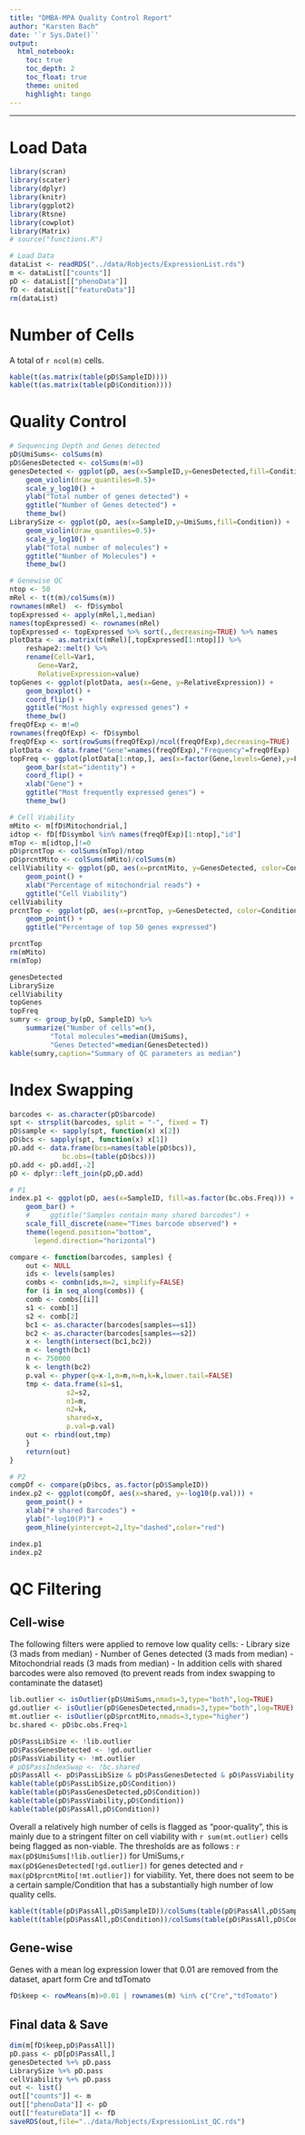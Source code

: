```yaml
---
title: "DMBA-MPA Quality Control Report"
author: "Karsten Bach"
date: '`r Sys.Date()`'
output:
  html_notebook:
    toc: true
    toc_depth: 2
    toc_float: true
    theme: united
    highlight: tango
---
```

***

# Load Data
```r
library(scran)
library(scater)
library(dplyr)
library(knitr)
library(ggplot2)
library(Rtsne)
library(cowplot)
library(Matrix)
# source("functions.R")

# Load Data
dataList <- readRDS("../data/Robjects/ExpressionList.rds")
m <- dataList[["counts"]]
pD <- dataList[["phenoData"]]
fD <- dataList[["featureData"]]
rm(dataList)
```

# Number of Cells
A total of `r ncol(m)` cells.
```r
kable(t(as.matrix(table(pD$SampleID))))
kable(t(as.matrix(table(pD$Condition))))
```

# Quality Control
```r
# Sequencing Depth and Genes detected
pD$UmiSums<- colSums(m)
pD$GenesDetected <- colSums(m!=0)
genesDetected <- ggplot(pD, aes(x=SampleID,y=GenesDetected,fill=Condition)) +
    geom_violin(draw_quantiles=0.5)+
    scale_y_log10() +
    ylab("Total number of genes detected") +
    ggtitle("Number of Genes detected") +
    theme_bw()
LibrarySize <- ggplot(pD, aes(x=SampleID,y=UmiSums,fill=Condition)) +
    geom_violin(draw_quantiles=0.5)+
    scale_y_log10() +
    ylab("Total number of molecules") +
    ggtitle("Number of Molecules") +
    theme_bw()

# Genewise QC
ntop <- 50 
mRel <- t(t(m)/colSums(m))
rownames(mRel)  <- fD$symbol
topExpressed <- apply(mRel,1,median)
names(topExpressed) <- rownames(mRel)
topExpressed <- topExpressed %>% sort(.,decreasing=TRUE) %>% names
plotData <- as.matrix(t(mRel)[,topExpressed[1:ntop]]) %>%
    reshape2::melt() %>%
    rename(Cell=Var1,
	   Gene=Var2,
	   RelativeExpression=value)
topGenes <- ggplot(plotData, aes(x=Gene, y=RelativeExpression)) +
    geom_boxplot() +
    coord_flip() +
    ggtitle("Most highly expressed genes") +
    theme_bw()
freqOfExp <- m!=0
rownames(freqOfExp) <- fD$symbol
freqOfExp <- sort(rowSums(freqOfExp)/ncol(freqOfExp),decreasing=TRUE)
plotData <- data.frame("Gene"=names(freqOfExp),"Frequency"=freqOfExp)
topFreq <- ggplot(plotData[1:ntop,], aes(x=factor(Gene,levels=Gene),y=Frequency)) +
    geom_bar(stat="identity") +
    coord_flip() +
    xlab("Gene") +
    ggtitle("Most frequently expressed genes") +
    theme_bw()

# Cell Viability
mMito <- m[fD$Mitochondrial,]
idtop <- fD[fD$symbol %in% names(freqOfExp)[1:ntop],"id"]
mTop <- m[idtop,]!=0
pD$prcntTop <- colSums(mTop)/ntop
pD$prcntMito <- colSums(mMito)/colSums(m)
cellViability <- ggplot(pD, aes(x=prcntMito, y=GenesDetected, color=Condition, shape=Replicate))+
    geom_point() +
    xlab("Percentage of mitochondrial reads") +
    ggtitle("Cell Viability") 
cellViability
prcntTop <- ggplot(pD, aes(x=prcntTop, y=GenesDetected, color=Condition, shape=Replicate))+
    geom_point() +
    ggtitle("Percentage of top 50 genes expressed") 

prcntTop
rm(mMito)
rm(mTop)

genesDetected
LibrarySize
cellViability
topGenes
topFreq
sumry <- group_by(pD, SampleID) %>%
    summarize("Number of cells"=n(),
	      "Total molecules"=median(UmiSums),
	      "Genes Detected"=median(GenesDetected))
kable(sumry,caption="Summary of QC parameters as median")
```

# Index Swapping
```r
barcodes <- as.character(pD$barcode)
spt <- strsplit(barcodes, split = "-", fixed = T)
pD$sample <- sapply(spt, function(x) x[2])
pD$bcs <- sapply(spt, function(x) x[1])
pD.add <- data.frame(bcs=names(table(pD$bcs)),
		     bc.obs=(table(pD$bcs)))
pD.add <- pD.add[,-2]
pD <- dplyr::left_join(pD,pD.add)

# P1
index.p1 <- ggplot(pD, aes(x=SampleID, fill=as.factor(bc.obs.Freq))) +
    geom_bar() +
    #     ggtitle("Samples contain many shared barcodes") +
    scale_fill_discrete(name="Times barcode observed") +
    theme(legend.position="bottom",
	  legend.direction="horizontal")

compare <- function(barcodes, samples) {
    out <- NULL
    ids <- levels(samples)
    combs <- combn(ids,m=2, simplify=FALSE)
    for (i in seq_along(combs)) {
	comb <- combs[[i]]
	s1 <- comb[1]
	s2 <- comb[2]
	bc1 <- as.character(barcodes[samples==s1])
	bc2 <- as.character(barcodes[samples==s2])
	x <- length(intersect(bc1,bc2))
	m <- length(bc1)
	n <- 750000
	k <- length(bc2)
	p.val <- phyper(q=x-1,m=m,n=n,k=k,lower.tail=FALSE)
	tmp <- data.frame(s1=s1,
			  s2=s2,
			  n1=m,
			  n2=k,
			  shared=x,
			  p.val=p.val)
	out <- rbind(out,tmp)
    }
    return(out)
}

# P2
compDf <- compare(pD$bcs, as.factor(pD$SampleID))
index.p2 <- ggplot(compDf, aes(x=shared, y=-log10(p.val))) +
    geom_point() +
    xlab("# shared Barcodes") +
    ylab("-log10(P)") +
    geom_hline(yintercept=2,lty="dashed",color="red") 

index.p1
index.p2
```

# QC Filtering 
## Cell-wise
The following filters were applied to remove low quality cells:
    - Library size (3 mads from median)
    - Number of Genes detected (3 mads from median)
    - Mitochondrial reads (3 mads from median)
    - In addition cells with shared barcodes were also removed (to prevent reads from index swapping to contaminate the dataset)

```r
lib.outlier <- isOutlier(pD$UmiSums,nmads=3,type="both",log=TRUE)
gd.outlier <- isOutlier(pD$GenesDetected,nmads=3,type="both",log=TRUE)
mt.outlier <- isOutlier(pD$prcntMito,nmads=3,type="higher")
bc.shared <- pD$bc.obs.Freq>1

pD$PassLibSize <- !lib.outlier
pD$PassGenesDetected <- !gd.outlier
pD$PassViability <- !mt.outlier
# pD$PassIndexSwap <- !bc.shared
pD$PassAll <- pD$PassLibSize & pD$PassGenesDetected & pD$PassViability 
kable(table(pD$PassLibSize,pD$Condition))
kable(table(pD$PassGenesDetected,pD$Condition))
kable(table(pD$PassViability,pD$Condition))
kable(table(pD$PassAll,pD$Condition))
```

Overall a relatively high number of cells is flagged as "poor-quality", this is mainly due to a stringent filter on cell viability with `r sum(mt.outlier)` cells being flagged as non-viable.
The thresholds are as follows : `r max(pD$UmiSums[!lib.outlier])` for UmiSums,`r max(pD$GenesDetected[!gd.outlier])` for genes detected and `r max(pD$prcntMito[!mt.outlier])` for viability.
Yet, there does not seem to be a certain sample/Condition that has a substantially high number of low quality cells.

```r
kable(t(table(pD$PassAll,pD$SampleID))/colSums(table(pD$PassAll,pD$SampleID)))
kable(t(table(pD$PassAll,pD$Condition))/colSums(table(pD$PassAll,pD$Condition)))
```

## Gene-wise
Genes with a mean log expression lower that 0.01 are removed from the dataset, apart form Cre and tdTomato
```r
fD$keep <- rowMeans(m)>0.01 | rownames(m) %in% c("Cre","tdTomato")
```

## Final data & Save
```r
dim(m[fD$keep,pD$PassAll])
pD.pass <- pD[pD$PassAll,]
genesDetected %+% pD.pass
LibrarySize %+% pD.pass
cellViability %+% pD.pass
out <- list()
out[["counts"]] <- m
out[["phenoData"]] <- pD
out[["featureData"]] <- fD
saveRDS(out,file="../data/Robjects/ExpressionList_QC.rds")
```
